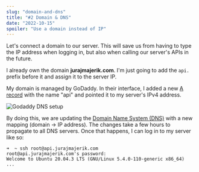 ```yaml
---
slug: "domain-and-dns"
title: "#2 Domain & DNS"
date: "2022-10-15"
spoiler: "Use a domain instead of IP"
---
```

Let's connect a domain to our server. This will save us from having to type the IP address when logging in, but also when calling our server's APIs in the future.

I already own the domain __jurajmajerik.com__. I'm just going to add the ```api.``` prefix before it and assign it to the server IP.

My domain is managed by GoDaddy. In their interface, I added a new [A record](https://support.dnsimple.com/articles/differences-between-a-cname-alias-url/) with the name "api" and pointed it to my server's IPv4 address.

![Godaddy DNS setup](./domain.png)

By doing this, we are updating the [Domain Name System (DNS)](https://aws.amazon.com/route53/what-is-dns/#:~:text=DNS%2C%20or%20the%20Domain%20Name,2.44) with a new mapping (domain -> IP address). The changes take a few hours to propagate to all DNS servers. Once that happens, I can log in to my server like so:

```
➜  ~ ssh root@api.jurajmajerik.com
root@api.jurajmajerik.com's password: 
Welcome to Ubuntu 20.04.3 LTS (GNU/Linux 5.4.0-110-generic x86_64)
...
```
